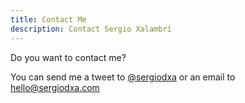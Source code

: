 ```yaml
---
title: Contact Me
description: Contact Sergio Xalambrí
---
```


Do you want to contact me?

You can send me a tweet to [@sergiodxa](https://twitter.com/sergiodxa) or an email to [hello@sergiodxa.com](mailto:hello@sergiodxa.com?subject=Contact)
